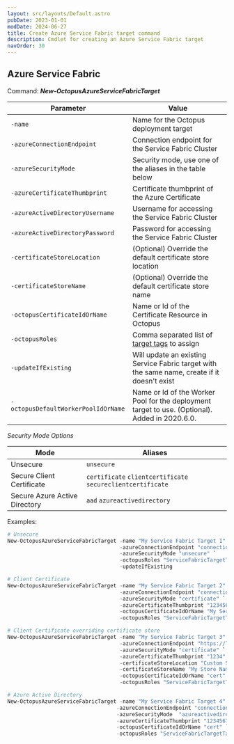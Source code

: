 ```yaml
---
layout: src/layouts/Default.astro
pubDate: 2023-01-01
modDate: 2024-06-27
title: Create Azure Service Fabric target command
description: Cmdlet for creating an Azure Service Fabric target
navOrder: 30
---
```


## Azure Service Fabric

Command: **_New-OctopusAzureServiceFabricTarget_**

| Parameter                           | Value                                                       |
| ----------------------------------- | -------------------------------------------------           |
| `-name`                             | Name for the Octopus deployment target                      |
| `-azureConnectionEndpoint`          | Connection endpoint for the Service Fabric Cluster          |
| `-azureSecurityMode`                | Security mode, use one of the aliases in the table below    |
| `-azureCertificateThumbprint`       | Certificate thumbprint of the Azure Certificate             |
| `-azureActiveDirectoryUsername`     | Username for accessing the Service Fabric Cluster           |
| `-azureActiveDirectoryPassword`     | Password for accessing the Service Fabric Cluster           |
| `-certificateStoreLocation`         | (Optional) Override the default certificate store location  |
| `-certificateStoreName`             | (Optional) Override the default certificate store name      |
| `-octopusCertificateIdOrName`       | Name or Id of the Certificate Resource in Octopus           |
| `-octopusRoles`                     | Comma separated list of [target tags](/docs/infrastructure/deployment-targets/target-tags) to assign                     |
| `-updateIfExisting`                 | Will update an existing Service Fabric target with the same name, create if it doesn't exist |
| `-octopusDefaultWorkerPoolIdOrName` | Name or Id of the Worker Pool for the deployment target to use. (Optional). Added in 2020.6.0. |

_Security Mode Options_

| Mode | Aliases |
| --- | --- |
| Unsecure | `unsecure` |
| Secure Client Certificate | `certificate` `clientcertificate` `secureclientcertificate` |
| Secure Azure Active Directory | `aad` `azureactivedirectory`|

Examples:
```powershell
# Unsecure
New-OctopusAzureServiceFabricTarget -name "My Service Fabric Target 1" `
                                    -azureConnectionEndpoint "connectionEndpoint" `
                                    -azureSecurityMode "unsecure" `
                                    -octopusRoles "ServiceFabricTargetTag" `
                                    -updateIfExisting

# Client Certificate
New-OctopusAzureServiceFabricTarget -name "My Service Fabric Target 2" `
                                    -azureConnectionEndpoint "connectionEndpoint" `
                                    -azureSecurityMode "certificate" `
                                    -azureCertificateThumbprint "1234567890" `
                                    -octopusCertificateIdOrName "My Service Fabric Certificate" `
                                    -octopusRoles "ServiceFabricTargetTag"

# Client Certificate overriding certificate store
New-OctopusAzureServiceFabricTarget -name "My Service Fabric Target 3" `
                                    -azureConnectionEndpoint "https://localhost" `
                                    -azureSecurityMode "certificate" `
                                    -azureCertificateThumbprint "1234" `
                                    -certificateStoreLocation "Custom Store Location" `
                                    -certificateStoreName "My Store Name" `
                                    -octopusCertificateIdOrName "cert" `
                                    -octopusRoles "ServiceFabricTargetTag"

# Azure Active Directory
New-OctopusAzureServiceFabricTarget -name "My Service Fabric Target 4" `
                                   -azureConnectionEndpoint "connectionEndpoint" `
                                   -azureSecurityMode  "azureactivedirectory" `
                                   -azureCertificateThumbprint "1234567890" `
                                   -octopusCertificateIdOrName "cert" `
                                   -octopusRoles "ServiceFabricTargetTag"

```

<CreateDeploymentTargetsHint />